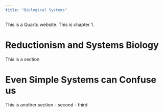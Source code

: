 ```yaml
---
title: "Biological Systems"
---
```


This is a Quarto website.
This is chapter 1.

# Reductionism and Systems Biology

This is a section


# Even Simple Systems can Confuse us

This is another section
- second
- third
